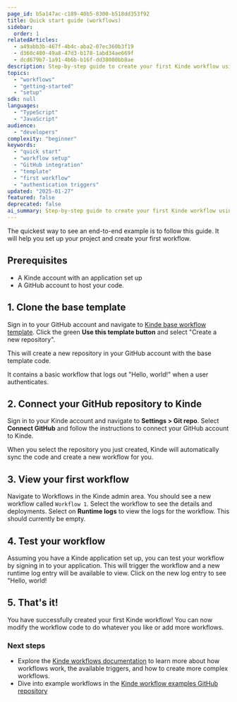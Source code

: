 ```yaml
---
page_id: b5a147ac-c189-40b5-8300-b518dd353f92
title: Quick start guide (workflows)
sidebar:
  order: 1
relatedArticles:
  - a49abb3b-467f-4b4c-aba2-07ec360b3f19
  - d360c480-49a8-47d3-b178-1abd34ae669f
  - dcd679b7-1a91-4b6b-b16f-dd38000bb8ae
description: Step-by-step guide to create your first Kinde workflow using the base template, connecting GitHub repository, and testing authentication triggers with runtime logs.
topics:
  - "workflows"
  - "getting-started"
  - "setup"
sdk: null
languages:
  - "TypeScript"
  - "JavaScript"
audience:
  - "developers"
complexity: "beginner"
keywords:
  - "quick start"
  - "workflow setup"
  - "GitHub integration"
  - "template"
  - "first workflow"
  - "authentication triggers"
updated: "2025-01-27"
featured: false
deprecated: false
ai_summary: Step-by-step guide to create your first Kinde workflow using the base template, connecting GitHub repository, and testing authentication triggers with runtime logs.
---
```


The quickest way to see an end-to-end example is to follow this guide. It will help you set up your project and create your first workflow.

## Prerequisites

- A Kinde account with an application set up
- A GitHub account to host your code.

## 1. Clone the base template

Sign in to your GitHub account and navigate to [Kinde base workflow template](https://github.com/kinde-starter-kits/workflow-base-template). Click the green **Use this template button** and select "Create a new repository".

This will create a new repository in your GitHub account with the base template code.

It contains a basic workflow that logs out "Hello, world!" when a user authenticates.

## 2. Connect your GitHub repository to Kinde

Sign in to your Kinde account and navigate to **Settings > Git repo**. Select **Connect GitHub** and follow the instructions to connect your GitHub account to Kinde.

When you select the repository you just created, Kinde will automatically sync the code and create a new workflow for you.

## 3. View your first workflow

Navigate to Workflows in the Kinde admin area. You should see a new workflow called `Workflow 1`. Select the workflow to see the details and deployments. Select on **Runtime logs** to view the logs for the workflow. This should currently be empty.

## 4. Test your workflow

Assuming you have a Kinde application set up, you can test your workflow by signing in to your application. This will trigger the workflow and a new runtime log entry will be available to view. Click on the new log entry to see "Hello, world!

## 5. That's it!

You have successfully created your first Kinde workflow! You can now modify the workflow code to do whatever you like or add more workflows.

### Next steps

- Explore the [Kinde workflows documentation](/workflows/about-workflows/) to learn more about how workflows work, the available triggers, and how to create more complex workflows.
- Dive into example workflows in the [Kinde workflow examples GitHub repository](https://github.com/kinde-starter-kits/workflow-examples)
